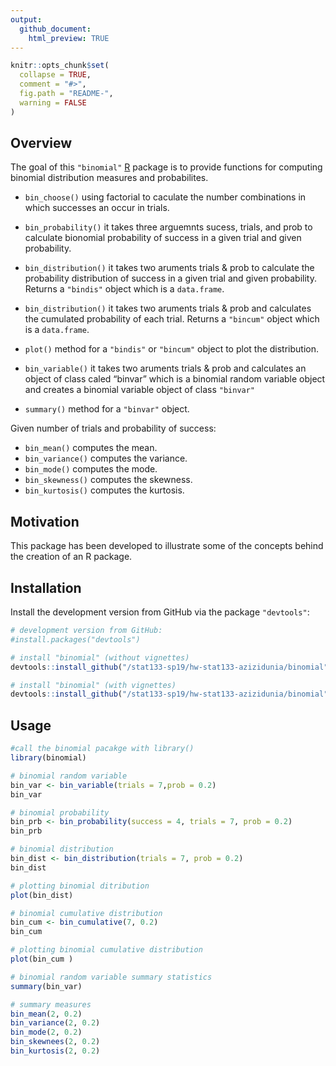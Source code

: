 ```yaml
---
output:
  github_document:
    html_preview: TRUE
---
```


```r
knitr::opts_chunk$set(
  collapse = TRUE,
  comment = "#>",
  fig.path = "README-",
  warning = FALSE
)
```
## Overview

The goal of this `"binomial"` [R](http://www.r-project.org/) package is to provide functions for computing binomial distribution measures and probabilites.

-  `bin_choose()` using factorial to caculate the number combinations in which successes an occur in trials.

-  `bin_probability()` it takes three arguemnts sucess, trials, and prob to calculate bionomial probability of success in a given trial and given probability.

-  `bin_distribution()` it takes two aruments trials & prob to calculate the probability distribution of success in a given trial and given probability. Returns a `"bindis"` object which is a `data.frame`.

-  `bin_distribution()` it takes two aruments trials & prob and calculates the cumulated probability of each trial. Returns a `"bincum"` object which is a `data.frame`.

-  `plot()` method for a `"bindis"` or `"bincum"` object to plot the distribution.

-  `bin_variable()` it takes two aruments trials & prob and calculates an object of class caled "binvar" which is a binomial random variable object and creates a binomial variable object of class `"binvar"`

-  `summary()` method for a `"binvar"` object.


Given number of trials and probability of success:

-  `bin_mean()` computes the mean.
-  `bin_variance()` computes the variance.
-  `bin_mode()` computes the mode.
-  `bin_skewness()` computes the skewness.
-  `bin_kurtosis()` computes the kurtosis.

## Motivation

This package has been developed to illustrate some of the concepts behind the creation of an R package.

## Installation

Install the development version from GitHub via the package `"devtools"`:

```r
# development version from GitHub:
#install.packages("devtools") 

# install "binomial" (without vignettes)
devtools::install_github("/stat133-sp19/hw-stat133-azizidunia/binomial")

# install "binomial" (with vignettes)
devtools::install_github("/stat133-sp19/hw-stat133-azizidunia/binomial", build_vignettes = TRUE)
```

## Usage

```r
#call the binomial pacakge with library()
library(binomial)

# binomial random variable
bin_var <- bin_variable(trials = 7,prob = 0.2)
bin_var

# binomial probability
bin_prb <- bin_probability(success = 4, trials = 7, prob = 0.2)
bin_prb

# binomial distribution
bin_dist <- bin_distribution(trials = 7, prob = 0.2)
bin_dist

# plotting binomial ditribution
plot(bin_dist)

# binomial cumulative distribution
bin_cum <- bin_cumulative(7, 0.2)
bin_cum 

# plotting binomial cumulative distribution
plot(bin_cum )

# binomial random variable summary statistics
summary(bin_var)

# summary measures
bin_mean(2, 0.2)
bin_variance(2, 0.2)
bin_mode(2, 0.2)
bin_skewnees(2, 0.2)
bin_kurtosis(2, 0.2)
```

